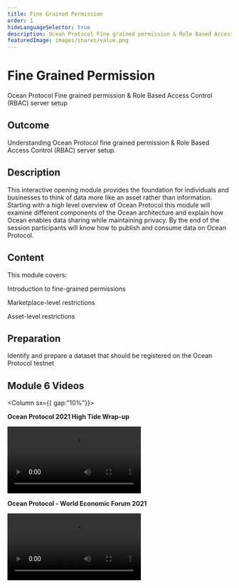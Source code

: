 ```yaml
---
title: Fine Grained Permission
order: 1
hideLanguageSelector: true
description: Ocean Protocol Fine grained permission & Role Based Access Control (RBAC) server setup
featuredImage: images/shares/value.png
---
```


# Fine Grained Permission

Ocean Protocol Fine grained permission & Role Based Access Control (RBAC) server setup

## Outcome

Understanding Ocean Protocol fine grained permission & Role Based Access Control (RBAC) server setup.

## Description

This interactive opening module provides the foundation for individuals and businesses to think of data more like an asset rather than information. Starting with a high level overview of Ocean Protocol this module will examine different components of the Ocean architecture and explain how Ocean enables data sharing while maintaining privacy. By the end of the session participants will know how to publish and consume data on Ocean Protocol.

## Content

This module covers:

<Process>
Introduction to fine-grained permissions

Marketplace-level restrictions

Asset-level restrictions

</Process>

## Preparation

Identify and prepare a dataset that should be registered on the Ocean Protocol testnet

## Module 6 Videos

<Column sx={{ gap:"10%"}}>

<Box>

**Ocean Protocol 2021 High Tide Wrap-up**

<Video src="https://www.youtube.com/embed/BS1d6dir2_U" />

</Box>

<Box>

**Ocean Protocol - World Economic Forum 2021**

<Video src="https://www.youtube.com/embed/etv7r3BE7kU" />

</Box>

</Column>
